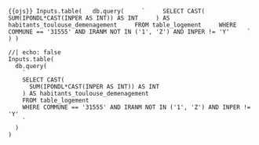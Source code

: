 ```{{ojs}}
Inputs.table(
  db.query(
    `
    SELECT CAST(
      SUM(IPONDL*CAST(INPER AS INT)) AS INT
    ) AS habitants_toulouse_demenagement
    FROM table_logement
    WHERE COMMUNE == '31555' AND IRANM NOT IN ('1', 'Z') AND INPER != 'Y'
    `
  )
)
```


```ojs
//| echo: false
Inputs.table(
  db.query(
    `
    SELECT CAST(
      SUM(IPONDL*CAST(INPER AS INT)) AS INT
    ) AS habitants_toulouse_demenagement
    FROM table_logement
    WHERE COMMUNE == '31555' AND IRANM NOT IN ('1', 'Z') AND INPER != 'Y'
    `
  )
)
```

